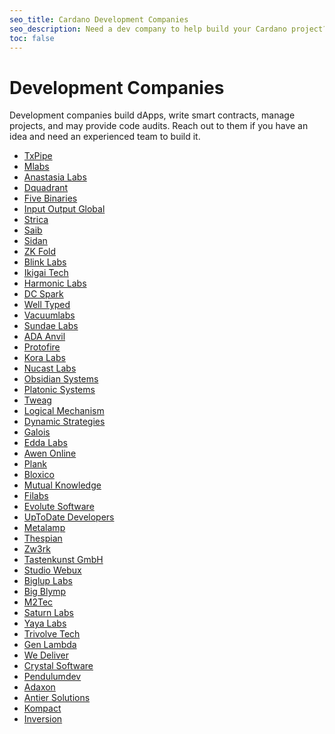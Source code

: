 ```yaml
---
seo_title: Cardano Development Companies
seo_description: Need a dev company to help build your Cardano project? These Pro teams build dApps, write smart contracts, manage projects, and provide code audits.
toc: false
---
```


# Development Companies

Development companies build dApps, write smart contracts, manage projects, and may provide code audits. Reach out to them if you have an idea and need an experienced team to build it.

- [TxPipe](https://txpipe.io/)<OS url="https://github.com/txpipe" />
- [Mlabs](https://mlabs.city/)<OS url="https://github.com/mlabs-haskell" />
- [Anastasia Labs](https://anastasialabs.com/)<OS url="https://github.com/Anastasia-Labs" />
- [Dquadrant](https://dquadrant.com/)<OS url="https://github.com/dQuadrant" />
- [Five Binaries](https://fivebinaries.com/)<OS url="https://github.com/fivebinaries" />
- [Input Output Global](https://iohk.io/)<OS url="https://github.com/input-output-hk" />
- [Strica](https://strica.io/)<OS url="https://github.com/StricaHQ" />
- [Saib](https://saib.dev/)<OS url="https://github.com/SAIB-Inc" />
- [Sidan](https://sidan.io/)<OS url="https://github.com/sidan-lab" />
- [ZK Fold](https://zkfold.io/)<OS url="https://github.com/zkFold/" />
- [Blink Labs](https://blinklabs.io/)<OS url="https://github.com/blinklabs-io" />
- [Ikigai Tech](https://ikigaitech.org/)<OS url="https://github.com/ikigai-github" />
- [Harmonic Labs](https://www.harmoniclabs.tech/)<OS url="https://github.com/HarmonicLabs" />
- [DC Spark](https://www.dcspark.io/)<OS url="https://github.com/dcSpark" />
- [Well Typed](https://www.well-typed.com/)<OS url="https://github.com/well-typed" />
- [Vacuumlabs](https://vacuumlabs.com/)<OS url="https://github.com/vacuumlabs" />
- [Sundae Labs](https://sundae.fi/)<OS url="https://github.com/SundaeSwap-finance" />
- [ADA Anvil](https://ada-anvil.io/)<OS url="https://github.com/Cardano-Forge" />
- [Protofire](https://protofire.io/)<OS url="https://github.com/protofire" />
- [Kora Labs](https://koralabs.io/)<OS url="https://github.com/koralabs" />
- [Nucast Labs](https://www.nucastlabs.com/)<OS url="https://github.com/Nucastio" />
- [Obsidian Systems](https://obsidian.systems/)<OS url="https://github.com/obsidiansystems" />
- [Platonic Systems](https://platonic.systems/)<OS url="https://gitlab.com/platonic" />
- [Tweag](https://www.tweag.io/)<OS url="https://github.com/tweag" />
- [Logical Mechanism](https://www.logicalmechanism.io/)<OS url="https://github.com/logical-mechanism" />
- [Dynamic Strategies](https://dynamicstrategies.io/)<OS url="https://github.com/dynamicstrategies" />
- [Galois](https://galois.com/)<OS url="https://github.com/GaloisInc" />
- [Edda Labs](https://www.eddalabs.io/)<OS url="https://github.com/ErickRomeroDev" />
- [Awen Online](https://awen.online/)<OS url="https://github.com/Awen-online" />
- [Plank](https://www.joinplank.com/)<OS url="https://github.com/joinplank" />
- [Bloxico](https://bloxico.com/)<OS url="https://github.com/Bloxico" />
- [Mutual Knowledge](https://mukn.com/)<OS url="https://github.com/MuKnSys" />
- [Filabs](https://www.filabs.dev/)<OS url="https://github.com/filabs-dev" />
- [Evolute Software](https://evolute.software/)<OS url="https://github.com/evolute-software" />
- [UpToDate Developers](https://uptodatedevelopers.com/)<OS url="https://github.com/UPTODATE-DEV" />
- [Metalamp](https://metalamp.io/)<OS url="https://github.com/fullstack-development" />
- [Thespian](https://thespian.eu/)<OS url="https://github.com/Thespian-Agency" />
- [Zw3rk](https://zw3rk.com/)<OS url="https://github.com/zw3rk" />
- [Tastenkunst GmbH](http://www.tastenkunst.com/)<OS url="https://github.com/Tastenkunst" />
- [Studio Webux](https://webuxlab.com/)<OS url="https://github.com/studiowebux" />
- [Biglup Labs](https://biglup.io/)<OS url="https://github.com/Biglup" />
- [Big Blymp](https://www.bigblymp.com/)<OS url="https://github.com/BigBlymp" />
- [M2Tec](https://www.m2tec.nl/)<OS url="https://github.com/M2tec" />
- [Saturn Labs](https://saturnlabs.org/)<OS url="https://github.com/SaturnLabs" />
- [Yaya Labs](https://www.yayalabs.io/)<OS url="https://github.com/yaya-labs" />
- [Trivolve Tech](https://trivolvetech.com/)
- [Gen Lambda](https://www.genlambda.com/)
- [We Deliver](https://we-deliver.io/)
- [Crystal Software](http://www.crystal.infinityfreeapp.com)
- [Pendulumdev](https://pendulumdev.co.uk/)
- [Adaxon](https://adaxon.io/)
- [Antier Solutions](https://www.antiersolutions.com/)
- [Kompact](https://kompact.io/)
- [Inversion](https://inversion.dev/)
